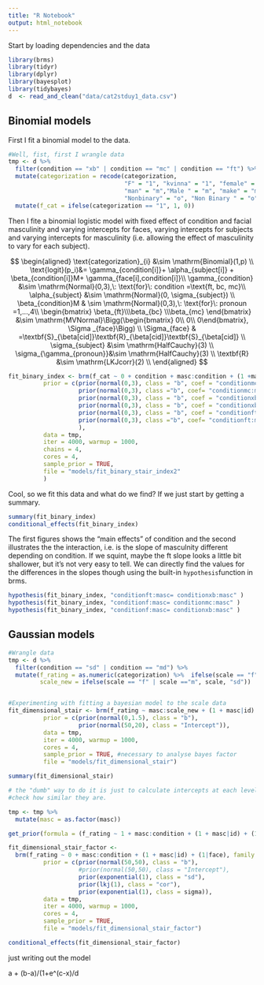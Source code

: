```yaml
---
title: "R Notebook"
output: html_notebook
---
```


Start by loading dependencies and the data

```r
library(brms)
library(tidyr)
library(dplyr)
library(bayesplot)
library(tidybayes)
d  <- read_and_clean("data/cat2stduy1_data.csv") 
```


## Binomial models

First I fit a binomial model to the data. 

```r
#Well, fist, first I wrangle data
tmp <- d %>% 
  filter(condition == "xb" | condition == "mc" | condition == "ft") %>% 
  mutate(categorization = recode(categorization, 
                                 "F" = "1", "kvinna" = "1", "female" = "1", "female " = "1", "Female"= "1", "Fenale"= "1", "women" = "f", "woman " = "1", "femLE" = "1", "FEmale" = "1", "Femalw" = "1", "Fwmalw" = "1", "Female " = "1", "woman" = "1", "Woman" = "1", "feMale" = "1", "fermale" = "1", "wman" = "1", "Femae" = "1",
                                 "man" = "m","Male " = "m", "make" = "m", "Male"= "m", "male" = "m", "man " = "m",  "male " = "m", "guy" = "m", "boy" = "m", "Make" = "m", "M"  = "m", "Man" = "m", "Bottom half male; above nose female., Would have to say Male" = "m", " male" = "m", "male  " = "m", "ale" = "m", "nmale" = "m", "MALE"= "m", "nale"= "m", " Male" = "m",
                                 "Nonbinary" = "o", "Non Binary " = "o", "Unsure" = "o", "Non binary " = "o", "good" = "o", "Neutral" = "o", "neutral" = "o", "nonbinary" = "o", "bigender" = "o", "hen" = "o", "don't know"  = "o", "Bottom half male, nose upwards female" = "o" )) %>% 
  mutate(f_cat = ifelse(categorization == "1", 1, 0))
```

Then I fite a binomial logistic model with fixed effect of condition and facial masculinity and varying intercepts for faces, varying intercepts for subjects and varying intercepts for masculinity (i.e. allowing the effect of masculinity to vary for each subject).

$$
\begin{aligned}
\text{categorization}_{i} &\sim \mathrm{Binomial}(1,p) \\
\text{logit}(p_i)&= \gamma_{condition[i]}+ \alpha_{subject[i]} + \beta_{condition[i]}M+ \gamma_{face[i],condition[i]}\\
\gamma_{condition} &\sim \mathrm{Normal}(0,3),\: \text{for}\: condition =\text{ft, bc, mc}\\
\alpha_{subject} &\sim \mathrm{Normal}(0, \sigma_{subject}) \\
\beta_{condition}M & \sim \mathrm{Normal}(0,3),\: \text{for}\: pronoun =1,...,4\\
\begin{bmatrix}
\beta_{ft}\\\beta_{bc} \\\beta_{mc}
\end{bmatrix}
&\sim \mathrm{MVNormal}\Bigg(\begin{bmatrix} 0\\ 0\\ 0\end{bmatrix}, \Sigma _{face}\Bigg) \\
\Sigma_{face} & =\textbf{S}_{\beta[cid]}\textbf{R}_{\beta[cid]}\textbf{S}_{\beta[cid]}  \\
\sigma_{subject} &\sim \mathrm{HalfCauchy}(3) \\
\sigma_{\gamma_{pronoun}}&\sim \mathrm{HalfCauchy}(3) \\
\textbf{R} &\sim \mathrm{LKJcorr}(2) \\
\end{aligned}
$$

```r
fit_binary_index <- brm(f_cat ~ 0 + condition + masc:condition + (1 +masc|id) + (1|face), family = bernoulli(link = 'logit'), 
          prior = c(prior(normal(0,3), class = "b", coef = "conditionmc"),
                    prior(normal(0,3), class ="b", coef= "conditionmc:masc"),
                    prior(normal(0,3), class = "b", coef = "conditionxb"),
                    prior(normal(0,3), class = "b", coef = "conditionxb:masc"),
                    prior(normal(0,3), class = "b", coef = "conditionft"),
                    prior(normal(0,3), class ="b", coef= "conditionft:masc")
                    ),
          data = tmp,
          iter = 4000, warmup = 1000,
          chains = 4,
          cores = 4,
          sample_prior = TRUE,
          file = "models/fit_binary_stair_index2"
          )
```

Cool, so we fit this data and what do we find? If we just start by getting a summary.

```r
summary(fit_binary_index)
conditional_effects(fit_binary_index)
```

The first figures shows the "main effects" of condition and the second illustrates the the interaction, i.e. is the slope of masculnity different depending on condition. If we squint, maybe the ft slope looks a little bit shallower, but it's not very easy to tell. We can directly find the values for the differences in the slopes though using the built-in `hypothesis`function in brms. 

```r
hypothesis(fit_binary_index, "conditionft:masc= conditionxb:masc" )
hypothesis(fit_binary_index, "conditionf:masc= conditionmc:masc" )
hypothesis(fit_binary_index, "conditionf:masc= conditionxb:masc" )
```

## Gaussian models

```r
#Wrangle data
tmp <- d %>% 
  filter(condition == "sd" | condition == "md") %>% 
  mutate(f_rating = as.numeric(categorization) %>%  ifelse(scale == "f", ., 100- .),
         scale_new = ifelse(scale == "f" | scale =="m", scale, "sd"))


#Experimenting with fitting a bayesian model to the scale data
fit_dimensional_stair <- brm(f_rating ~ masc:scale_new + (1 + masc|id) + (1|face), family = gaussian(link = 'identity'), 
          prior = c(prior(normal(0,1.5), class = "b"),
                    prior(normal(50,20), class = "Intercept")),
          data = tmp,
          iter = 4000, warmup = 1000,
          cores = 4,
          sample_prior = TRUE, #necessary to analyse bayes factor
          file = "models/fit_dimensional_stair")

summary(fit_dimensional_stair)

# the "dumb" way to do it is just to calculate intercepts at each level masculinity and condition, and 
#check how similar they are.

tmp <- tmp %>% 
  mutate(masc = as.factor(masc)) 

get_prior(formula = (f_rating ~ 1 + masc:condition + (1 + masc|id) + (1|face)), family = gaussian(link = 'identity'), data = tmp)

fit_dimensional_stair_factor <- 
  brm(f_rating ~ 0 + masc:condition + (1 + masc|id) + (1|face), family = gaussian(link = 'identity'), 
          prior = c(prior(normal(50,50), class = "b"),
                    #prior(normal(50,50), class = "Intercept"),
                    prior(exponential(1), class = "sd"),
                    prior(lkj(1), class = "cor"),
                    prior(exponential(1), class = sigma)),
          data = tmp,
          iter = 4000, warmup = 1000,
          cores = 4,
          sample_prior = TRUE,
          file = "models/fit_dimensional_stair_factor")

conditional_effects(fit_dimensional_stair_factor)
```

just writing out the model

a + (b-a)/(1+e^(c-x)/d


